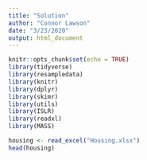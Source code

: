 ```yaml
---
title: "Solution"
author: "Connor Lawson"
date: "3/23/2020"
output: html_document
---
```


```r
knitr::opts_chunk$set(echo = TRUE)
library(tidyverse)
library(resampledata)
library(knitr)
library(dplyr)
library(skimr)
library(utils)
library(ISLR)
library(readxl)
library(MASS)
```



```r
housing <- read_excel("Housing.xlsx")
head(housing)
```

